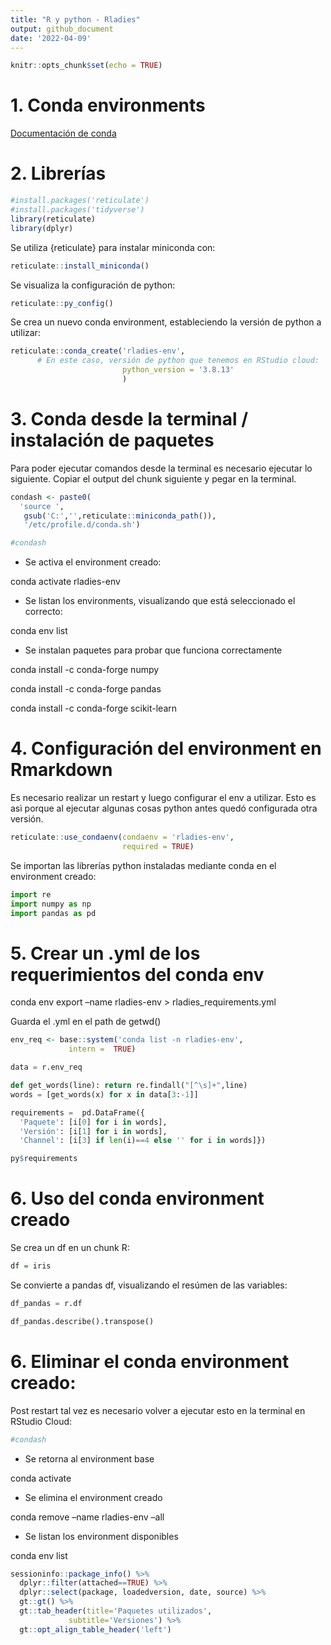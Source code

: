 ```yaml
---
title: "R y python - Rladies"
output: github_document
date: '2022-04-09'
---
```


```r
knitr::opts_chunk$set(echo = TRUE)
```

# 1. Conda environments

[Documentación de conda](https://docs.conda.io/projects/conda/en/latest/user-guide/tasks/manage-environments.html)

# 2. Librerías

```r
#install.packages('reticulate')
#install.packages('tidyverse')
library(reticulate)
library(dplyr)
```

Se utiliza {reticulate} para instalar miniconda con:

```r
reticulate::install_miniconda()
```

Se visualiza la configuración de python:

```r
reticulate::py_config()
```

Se crea un nuevo conda environment, estableciendo la versión de python a utilizar:

```r
reticulate::conda_create('rladies-env', 
      # En este caso, versión de python que tenemos en RStudio cloud:
                         python_version = '3.8.13' 
                         )
```

# 3. Conda desde la terminal / instalación de paquetes

Para poder ejecutar comandos desde la terminal es necesario ejecutar lo siguiente. Copiar el output del chunk siguiente y pegar en la terminal.

```r
condash <- paste0(
  'source ',
   gsub('C:','',reticulate::miniconda_path()),
   '/etc/profile.d/conda.sh')

#condash
```

-   Se activa el environment creado:

conda activate rladies-env

-   Se listan los environments, visualizando que está seleccionado el correcto:

conda env list

-   Se instalan paquetes para probar que funciona correctamente

conda install -c conda-forge numpy

conda install -c conda-forge pandas

conda install -c conda-forge scikit-learn


# 4. Configuración del environment en Rmarkdown

Es necesario realizar un restart y luego configurar el env a utilizar. Esto es asì porque al ejecutar algunas cosas python antes quedó configurada otra versión. 

```r
reticulate::use_condaenv(condaenv = 'rladies-env',  
                         required = TRUE)
```

Se importan las librerías python instaladas mediante conda en el environment creado:

```python
import re
import numpy as np
import pandas as pd
```


# 5. Crear un .yml de los requerimientos del conda env

conda env export --name rladies-env \> rladies_requirements.yml

Guarda el .yml en el path de getwd()

```r
env_req <- base::system('conda list -n rladies-env', 
             intern =  TRUE)
```

```python
data = r.env_req

def get_words(line): return re.findall("[^\s]+",line)
words = [get_words(x) for x in data[3:-1]]

requirements =  pd.DataFrame({
  'Paquete': [i[0] for i in words], 
  'Versión': [i[1] for i in words],
  'Channel': [i[3] if len(i)==4 else '' for i in words]})
```

```r
py$requirements
```

# 6. Uso del conda environment creado

Se crea un df en un chunk R:

```r
df = iris
```

Se convierte a pandas df, visualizando el resúmen de las variables:

```python
df_pandas = r.df

df_pandas.describe().transpose()
```



# 6. Eliminar el conda environment creado:

Post restart tal vez es necesario volver a ejecutar esto en la terminal en RStudio Cloud:

```r
#condash
```


-   Se retorna al environment base

conda activate

-   Se elimina el environment creado

conda remove --name rladies-env --all

-   Se listan los environment disponibles

conda env list


```r
sessioninfo::package_info() %>% 
  dplyr::filter(attached==TRUE) %>% 
  dplyr::select(package, loadedversion, date, source) %>% 
  gt::gt() %>% 
  gt::tab_header(title='Paquetes utilizados',
             subtitle='Versiones') %>% 
  gt::opt_align_table_header('left')
```

